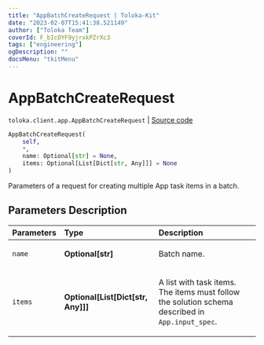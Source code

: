 ```yaml
---
title: "AppBatchCreateRequest | Toloka-Kit"
date: "2023-02-07T15:41:38.521149"
author: ["Toloka Team"]
coverId: F_bIcOYF9yjrxkPZrXc3
tags: ["engineering"]
ogDescription: ""
docsMenu: "tkitMenu"
---
```


# AppBatchCreateRequest
`toloka.client.app.AppBatchCreateRequest` | [Source code](https://github.com/Toloka/toloka-kit/blob/v1.1.3/src/client/app/__init__.py#L263)

```python
AppBatchCreateRequest(
    self,
    *,
    name: Optional[str] = None,
    items: Optional[List[Dict[str, Any]]] = None
)
```

Parameters of a request for creating multiple App task items in a batch.

## Parameters Description

| Parameters | Type | Description |
| :----------| :----| :-----------|
`name`|**Optional\[str\]**|<p>Batch name.</p>
`items`|**Optional\[List\[Dict\[str, Any\]\]\]**|<p>A list with task items. The items must follow the solution schema described in `App.input_spec`.</p>